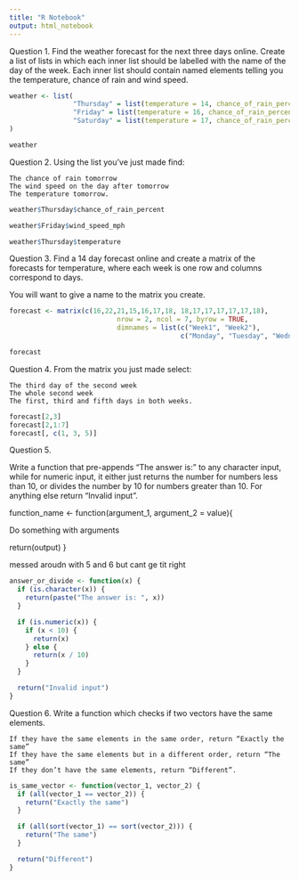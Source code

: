 ```yaml
---
title: "R Notebook"
output: html_notebook
---
```


Question 1.
Find the weather forecast for the next three days online. Create a list of lists
in which each inner list should be labelled with the name of the day of the 
week. Each inner list should contain named elements telling you the temperature, 
chance of rain and wind speed.

```r
weather <- list(
                "Thursday" = list(temperature = 14, chance_of_rain_percent = 20, wind_speed_mph = 11),
                "Friday" = list(temperature = 16, chance_of_rain_percent = 10, wind_speed_mph = 8),
                "Saturday" = list(temperature = 17, chance_of_rain_percent = 10, wind_speed_mph = 10)
)

weather
```

Question 2.
Using the list you’ve just made find:

    The chance of rain tomorrow
    The wind speed on the day after tomorrow
    The temperature tomorrow.


```r
weather$Thursday$chance_of_rain_percent

weather$Friday$wind_speed_mph

weather$Thursday$temperature

```
Question 3.
Find a 14 day forecast online and create a matrix of the forecasts for 
temperature, where each week is one row and columns correspond to days.

You will want to give a name to the matrix you create.

```r
forecast <- matrix(c(16,22,21,15,16,17,18, 18,17,17,17,17,17,18), 
                           nrow = 2, ncol = 7, byrow = TRUE,
                           dimnames = list(c("Week1", "Week2"),
                                           c("Monday", "Tuesday", "Wednesday","Thursday","Friday","Saturday","Sunday")))

forecast
```
Question 4.
From the matrix you just made select:

    The third day of the second week
    The whole second week
    The first, third and fifth days in both weeks.

```r
forecast[2,3]
forecast[2,1:7]
forecast[, c(1, 3, 5)]
```
Question 5.

Write a function that pre-appends “The answer is:” to any character input, 
while for numeric input, it either just returns the number for numbers less 
than 10, or divides the number by 10 for numbers greater than 10. For anything 
else return “Invalid input”.

function_name <- function(argument_1, argument_2 = value){
  
  Do something with arguments
  
  return(output)
}

messed aroudn with 5 and 6 but cant ge tit right

```r
answer_or_divide <- function(x) {
  if (is.character(x)) {
    return(paste("The answer is: ", x))
  }

  if (is.numeric(x)) {
    if (x < 10) {
      return(x)
    } else {
      return(x / 10)
    }
  }

  return("Invalid input")
}
```

Question 6.
Write a function which checks if two vectors have the same elements.

    If they have the same elements in the same order, return “Exactly the same”
    If they have the same elements but in a different order, return “The same”
    If they don’t have the same elements, return “Different”.

```r
is_same_vector <- function(vector_1, vector_2) {
  if (all(vector_1 == vector_2)) {
    return("Exactly the same")
  }

  if (all(sort(vector_1) == sort(vector_2))) {
    return("The same")
  }

  return("Different")
}
```

